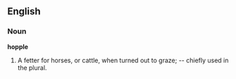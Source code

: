 ==English==

===Noun===

'''hopple'''

#A fetter for horses, or cattle, when turned out to graze; -- chiefly used in the plural.